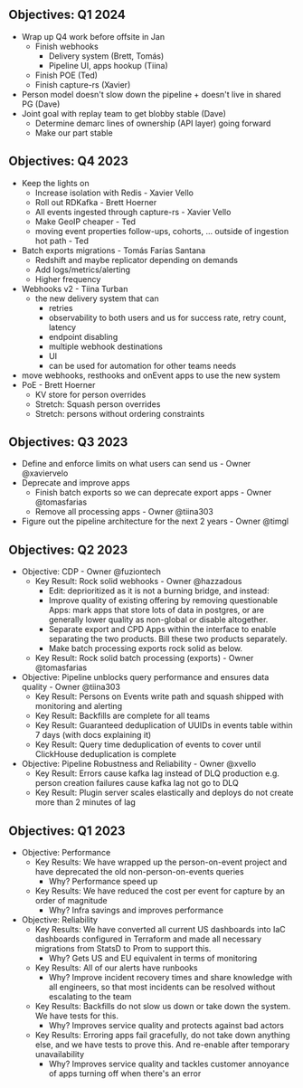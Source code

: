 ## Objectives: Q1 2024

- Wrap up Q4 work before offsite in Jan
  - Finish webhooks
    - Delivery system (Brett, Tomás)
    - Pipeline UI, apps hookup (Tiina)
  - Finish POE (Ted)
  - Finish capture-rs (Xavier)
- Person model doesn't slow down the pipeline + doesn't live in shared PG (Dave)
- Joint goal with replay team to get blobby stable (Dave)
  - Determine demarc lines of ownership (API layer) going forward
  - Make our part stable


## Objectives: Q4 2023

- Keep the lights on
  - Increase isolation with Redis - Xavier Vello
  - Roll out RDKafka - Brett Hoerner
  - All events ingested through capture-rs - Xavier Vello
  - Make GeoIP cheaper - Ted
  - moving event properties follow-ups, cohorts, ... outside of ingestion hot path - Ted
- Batch exports migrations - Tomás Farías Santana
  - Redshift and maybe replicator depending on demands
  - Add logs/metrics/alerting
  - Higher frequency
- Webhooks v2 - Tiina Turban
  - the new delivery system that can 
  	- retries
 	- observability to both users and us for success rate, retry count, latency
 	- endpoint disabling
 	- multiple webhook destinations
 	- UI
 	- can be used for automation for other teams needs
 - move webhooks, resthooks and onEvent apps to use the new system
- PoE - Brett Hoerner
  - KV store for person overrides
  - Stretch: Squash person overrides 
  - Stretch: persons without ordering constraints

## Objectives: Q3 2023

- Define and enforce limits on what users can send us - Owner @xaviervelo
- Deprecate and improve apps
  - Finish batch exports so we can deprecate export apps - Owner @tomasfarias
  - Remove all processing apps - Owner @tiina303
- Figure out the pipeline architecture for the next 2 years - Owner @timgl

## Objectives: Q2 2023

- Objective: CDP - Owner @fuziontech
    - Key Result: Rock solid webhooks - Owner @hazzadous
        - Edit: deprioritized as it is not a burning bridge, and instead:
        - Improve quality of existing offering by removing questionable Apps: mark apps that store lots of data in postgres, or are generally lower quality as non-global or disable altogether.
        - Separate export and CPD Apps within the interface to enable separating the two products. Bill these two products separately.
        - Make batch processing exports rock solid as below.
    - Key Result: Rock solid batch processing (exports) - Owner @tomasfarias
- Objective: Pipeline unblocks query performance and ensures data quality - Owner @tiina303
    - Key Result: Persons on Events write path and squash shipped with monitoring and alerting
    - Key Result: Backfills are complete for all teams
    - Key Result: Guaranteed deduplication of UUIDs in events table within 7 days (with docs explaining it)
    - Key Result: Query time deduplication of events to cover until ClickHouse deduplication is complete
- Objective: Pipeline Robustness and Reliability - Owner @xvello
    - Key Result: Errors cause kafka lag instead of DLQ production e.g. person creation failures cause kafka lag not go to DLQ
    - Key Result: Plugin server scales elastically and deploys do not create more than 2 minutes of lag


## Objectives: Q1 2023

- Objective: Performance
    - Key Results: We have wrapped up the person-on-event project and have deprecated the old non-person-on-events queries
        - Why? Performance speed up
    - Key Results: We have reduced the cost per event for capture by an order of magnitude
        - Why? Infra savings and improves performance
- Objective: Reliability
    - Key Results: We have converted all current US dashboards into IaC dashboards configured in Terraform and made all necessary migrations from StatsD to Prom to support this.
        - Why? Gets US and EU equivalent in terms of monitoring
    - Key Results: All of our alerts have runbooks
        - Why? Improve incident recovery times and share knowledge with all engineers, so that most incidents can be resolved without escalating to the team
    - Key Results: Backfills do not slow us down or take down the system. We have tests for this.
        - Why? Improves service quality and protects against bad actors
    - Key Results: Erroring apps fail gracefully, do not take down anything else, and we have tests to prove this. And re-enable after temporary unavailability
        - Why? Improves service quality and tackles customer annoyance of apps turning off when there's an error
